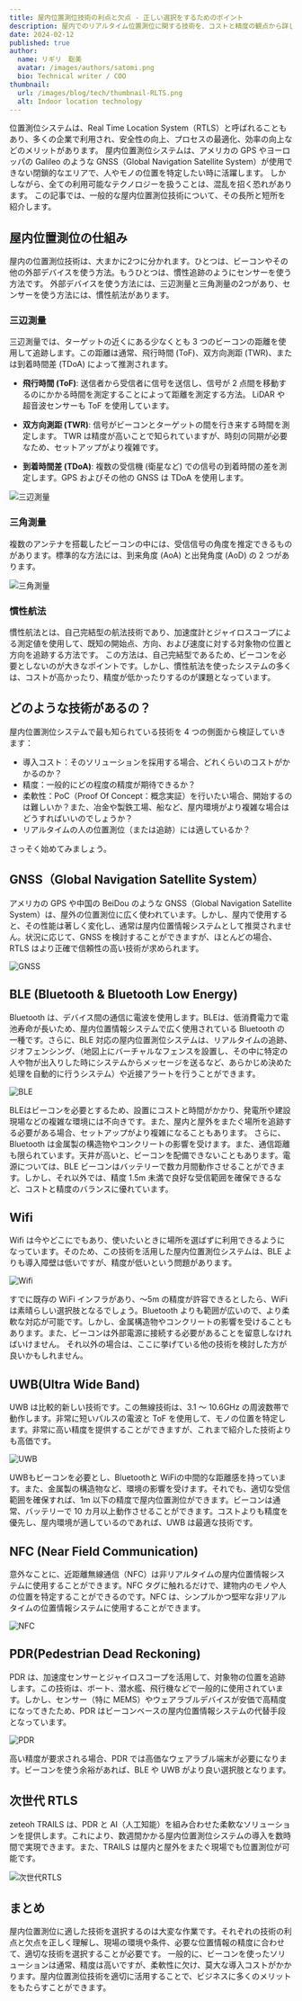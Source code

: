 ```yaml
---
title: 屋内位置測位技術の利点と欠点 - 正しい選択をするためのポイント
description: 屋内でのリアルタイム位置測位に関する技術を、コストと精度の観点から詳しく解説します。
date: 2024-02-12
published: true
author:
  name: リギリ　聡美
  avatar: /images/authors/satomi.png
  bio: Technical writer / COO
thumbnail:
  url: /images/blog/tech/thumbnail-RLTS.png
  alt: Indoor location technology
---
```


位置測位システムは、Real Time Location System（RTLS）と呼ばれることもあり、多くの企業で利用され、安全性の向上、プロセスの最適化、効率の向上などのメリットがあります。
屋内位置測位システムは、アメリカの GPS やヨーロッパの Galileo のような GNSS（Global Navigation Satellite System）が使用できない閉鎖的なエリアで、人やモノの位置を特定したい時に活躍します。 しかしながら、全ての利用可能なテクノロジーを扱うことは、混乱を招く恐れがあります。
この記事では、一般的な屋内位置測位技術について、その長所と短所を紹介します。

## 屋内位置測位の仕組み

屋内の位置測位技術は、大まかに2つに分かれます。ひとつは、ビーコンやその他の外部デバイスを使う方法。もうひとつは、慣性追跡のようにセンサーを使う方法です。 外部デバイスを使う方法には、三辺測量と三角測量の2つがあり、センサーを使う方法には、慣性航法があります。

### 三辺測量

三辺測量では、ターゲットの近くにある少なくとも 3 つのビーコンの距離を使用して追跡します。この距離は通常、飛行時間 (ToF)、双方向測距 (TWR)、または到着時間差 (TDoA) によって推測されます。

- **飛行時間 (ToF)**: 送信者から受信者に信号を送信し、信号が 2 点間を移動するのにかかる時間を測定することによって距離を測定する方法。 LiDAR や超音波センサーも ToF を使用しています。

- **双方向測距 (TWR)**: 信号がビーコンとターゲットの間を行き来する時間を測定します。 TWR は精度が高いことで知られていますが、時刻の同期が必要なため、セットアップがより複雑です。

- **到着時間差 (TDoA)**: 複数の受信機 (衛星など) での信号の到着時間の差を測定します。GPS およびその他の GNSS は TDoA を使用します。

![三辺測量](/images/blog/tech/sanpen.png)

### 三角測量

複数のアンテナを搭載したビーコンの中には、受信信号の角度を推定できるものがあります。標準的な方法には、到来角度 (AoA) と出発角度 (AoD) の 2 つがあります。

![三角測量](/images/blog/tech/sankaku.png)

### 慣性航法

慣性航法とは、自己完結型の航法技術であり、加速度計とジャイロスコープによる測定値を使用して、既知の開始点、方向、および速度に対する対象物の位置と方向を追跡する方法です。
この方法は、自己完結型であるため、ビーコンを必要としないのが大きなポイントです。しかし、慣性航法を使ったシステムの多くは、コストが高かったり、精度が低かったりするのが課題となっています。

## どのような技術があるの？

屋内位置測位システムで最も知られている技術を 4 つの側面から検証していきます：

- 導入コスト：そのソリューションを採用する場合、どれくらいのコストがかかるのか？
- 精度：一般的にどの程度の精度が期待できるか？
- 柔軟性：PoC（Proof Of Concept：概念実証）を行いたい場合、開始するのは難しいか？また、冶金や製鉄工場、船など、屋内環境がより複雑な場合はどうすればいいのでしょうか？
- リアルタイムの人の位置測位（または追跡）には適しているか？

さっそく始めてみましょう。

## GNSS（Global Navigation Satellite System）

アメリカの GPS や中国の BeiDou のような GNSS（Global Navigation Satellite System）は、屋外の位置測位に広く使われています。しかし、屋内で使用すると、その性能は著しく変化し、通常は屋内位置情報システムとして推奨されません。状況に応じて、GNSS を検討することができますが、ほとんどの場合、RTLS はより正確で信頼性の高い技術が求められます。

![GNSS](/images/blog/tech/1.png)

## BLE (Bluetooth & Bluetooth Low Energy)

Bluetooth は、デバイス間の通信に電波を使用します。BLEは、低消費電力で電池寿命が長いため、屋内位置情報システムで広く使用されている Bluetooth の一種です。さらに、BLE 対応の屋内位置測位システムは、リアルタイムの追跡、ジオフェンシング、（地図上にバーチャルなフェンスを設置し、その中に特定の人や物が出入りした時にシステムからメッセージを送るなど、あらかじめ決めた処理を自動的に行うシステム）や近接アラートを行うことができます。

![BLE](/images/blog/tech/2.png)

BLEはビーコンを必要とするため、設置にコストと時間がかかり、発電所や建設現場などの複雑な環境には不向きです。また、屋内と屋外をまたぐ場所を追跡する必要がある場合、セットアップがより複雑になることもあります。 さらに、Bluetooth は金属製の構造物やコンクリートの影響を受けます。また、通信距離も限られています。天井が高いと、ビーコンを配備できないこともあります。電源については、BLE ビーコンはバッテリーで数カ月間動作させることができます。しかし、それ以外では、精度 1.5m 未満で良好な受信範囲を確保できるなど、コストと精度のバランスに優れています。

## Wifi

Wifi は今やどこにでもあり、使いたいときに場所を選ばずに利用できるようになっています。そのため、この技術を活用した屋内位置測位システムは、BLE よりも導入障壁は低いですが、精度が低いという問題があります。

![Wifi](/images/blog/tech/3.png)

すでに既存の WiFi インフラがあり、～5m の精度が許容できるとしたら、WiFi は素晴らしい選択肢となるでしょう。Bluetooth よりも範囲が広いので、より柔軟な対応が可能です。しかし、金属構造物やコンクリートの影響を受けることもあります。また、ビーコンは外部電源に接続する必要があることを留意しなければいけません。 それ以外の場合は、ここに挙げている他の技術を検討した方が良いかもしれません。

## UWB(Ultra Wide Band)

UWB は比較的新しい技術です。この無線技術は、3.1 ～ 10.6GHz の周波数帯で動作します。非常に短いパルスの電波と ToF を使用して、モノの位置を特定します。非常に高い精度を提供することができますが、これまで紹介した技術よりも高価です。

![UWB](/images/blog/tech/4.png)

UWBもビーコンを必要とし、Bluetoothと WiFiの中間的な距離感を持っています。また、金属製の構造物など、環境の影響を受けます。それでも、適切な受信範囲を確保すれば、1m 以下の精度で屋内位置測位ができます。ビーコンは通常、バッテリーで 10 カ月以上動作させることができます。コストよりも精度を優先し、屋内環境が適しているのであれば、UWB は最適な技術です。

## NFC (Near Field Communication)

意外なことに、近距離無線通信（NFC）は非リアルタイムの屋内位置情報システムに使用することができます。NFC タグに触れるだけで、建物内のモノや人の位置を特定することができるのです。NFC は、シンプルかつ堅牢な非リアルタイムの位置情報システムに使用することができます。

![NFC](/images/blog/tech/5.png)

## PDR(Pedestrian Dead Reckoning)

PDR は、加速度センサーとジャイロスコープを活用して、対象物の位置を追跡します。この技術は、ボート、潜水艦、飛行機などで一般的に使用されています。しかし、センサー（特に MEMS）やウェアラブルデバイスが安価で高精度になってきたため、PDR はビーコンベースの屋内位置情報システムの代替手段となっています。

![PDR](/images/blog/tech/6.png)

高い精度が要求される場合、PDR では高価なウェアラブル端末が必要になります。ビーコンを使う余裕があれば、BLE や UWB がより良い選択肢となります。

## 次世代 RTLS

zeteoh TRAILS は、PDR と AI（人工知能）を組み合わせた柔軟なソリューションを提供します。これにより、数週間かかる屋内位置測位システムの導入を数時間で実現できます。また、TRAILS は屋内と屋外をまたぐ現場でも位置測位が可能です。

![次世代RTLS](/images/blog/tech/7.png)

## まとめ

屋内位置測位に適した技術を選択するのは大変な作業です。それぞれの技術の利点と欠点を正しく理解し、現場の環境や条件、必要な位置情報の精度に合わせて、適切な技術を選択することが必要です。
一般的に、ビーコンを使ったソリューションは通常、精度は高いですが、柔軟性に欠け、莫大な導入コストがかかります。屋内位置測位技術を適切に活用することで、ビジネスに多くのメリットをもたらすことができます。
